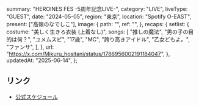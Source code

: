   summary: "HEROINES FES -5周年記念LIVE-",
  category: "LIVE",
  liveType: "GUEST",
  date: "2024-05-05",
  region: "東京",
  location: "Spotify O-EAST",
  present: ["高嶺のなでしこ"],
  image: {
    path: "",
    ref: "",
  },
  recaps: {
    setlist: {
      costume: "美しく生きろ衣装 (上着なし)",
      songs: [
        "推しの魔法",
        "男の子の目的は何？",
        "ユメムスビ",
        "17歳",
        "MC",
        "誇り高きアイドル",
        "乙女どもよ。",
        "ファンサ",
      ],
    },
    url: "https://x.com/Mikuru_hositani/status/1786956002191184047",
  },
  updatedAt: "2025-06-14",
};

## リンク

- [公式スケジュール](https://takanenonadeshiko.jp/?p=2058)
